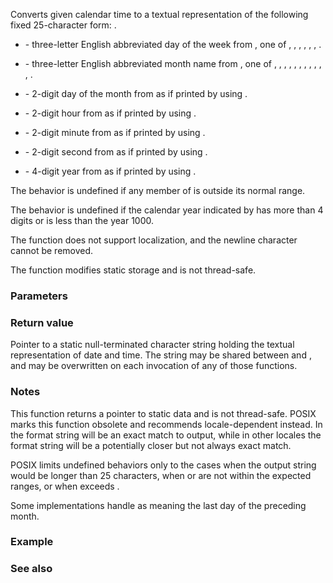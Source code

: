 {{cpp/title|asctime}}
{{cpp/chrono/c/navbar}}
{{ddcl|header=ctime|
char* asctime( const std::tm* time_ptr );
}}

Converts given calendar time {{lc|std::tm}} to a textual representation of the following fixed 25-character form: {{c|Www Mmm dd hh:mm:ss yyyy\n}}.
*{{tt|Www}} - three-letter English abbreviated day of the week from {{c|time_ptr-&gt;tm_wday}}, one of {{tt|Mon}}, {{tt|Tue}}, {{tt|Wed}}, {{tt|Thu}}, {{tt|Fri}}, {{tt|Sat}}, {{tt|Sun}}.
*{{tt|Mmm}} - three-letter English abbreviated month name from {{c|time_ptr-&gt;tm_mon}}, one of {{tt|Jan}}, {{tt|Feb}}, {{tt|Mar}}, {{tt|Apr}}, {{tt|May}}, {{tt|Jun}}, {{tt|Jul}}, {{tt|Aug}}, {{tt|Sep}}, {{tt|Oct}}, {{tt|Nov}}, {{tt|Dec}}.
*{{tt|dd}} - 2-digit day of the month from {{c|timeptr-&gt;tm_mday}} as if printed by {{lc|sprintf}} using {{c|%2d}}.
*{{tt|hh}} - 2-digit hour from {{c|timeptr-&gt;tm_hour}} as if printed by {{lc|sprintf}} using {{c|%.2d}}.
*{{tt|mm}} - 2-digit minute from {{c|timeptr-&gt;tm_min}} as if printed by {{lc|sprintf}} using {{c|%.2d}}.
*{{tt|ss}} - 2-digit second from {{c|timeptr-&gt;tm_sec}} as if printed by {{lc|sprintf}} using {{c|%.2d}}.
*{{tt|yyyy}} - 4-digit year from {{c|timeptr-&gt;tm_year + 1900}} as if printed by {{lc|sprintf}} using {{c|%4d}}.

The behavior is undefined if any member of {{c|*time_ptr}} is outside its normal range.

The behavior is undefined if the calendar year indicated by {{c|time_ptr-&gt;tm_year}} has more than 4 digits or is less than the year 1000.

The function does not support localization, and the newline character cannot be removed.

The function modifies static storage and is not thread-safe.

===Parameters===
{{par begin}}
{{par|time_ptr|pointer to a {{lc|std::tm}} object specifying the time to print}}
{{par end}}

===Return value===
Pointer to a static null-terminated character string holding the textual representation of date and time. The string may be shared between {{tt|std::asctime}} and {{lc|std::ctime}}, and may be overwritten on each invocation of any of those functions.

===Notes===
This function returns a pointer to static data and is not thread-safe. POSIX marks this function obsolete and recommends locale-dependent {{lc|std::strftime}} instead. In {{lc|std::locale}}{{tt|("C")}} the {{lc|std::strftime}} format string {{c|"%c\n"}} will be an exact match to {{tt|std::asctime}} output, while in other locales the format string {{c|"%a %b %e %H:%M:%S %Y\n"}} will be a potentially closer but not always exact match.

POSIX limits undefined behaviors only to the cases when the output string would be longer than 25 characters, when {{tt|timeptr-&gt;tm_wday}} or {{tt|timeptr-&gt;tm_mon}} are not within the expected ranges, or when {{tt|timeptr-&gt;tm_year}} exceeds {{c|INT_MAX-1990}}.

Some implementations handle {{c|1=timeptr-&gt;tm_mday == 0}} as meaning the last day of the preceding month.

===Example===
{{example
|code=
#include &lt;ctime&gt;
#include &lt;iomanip&gt;
#include &lt;iostream&gt;

int main()
{
    const std::time_t now = std::time(nullptr);

    for (const char* localeName : {"C", "en_US.utf8", "de_DE.utf8", "ja_JP.utf8"})
    {
        std::cout &lt;&lt; "locale " &lt;&lt; localeName &lt;&lt; ":\n" &lt;&lt; std::left;
        std::locale::global(std::locale(localeName));

        std::cout &lt;&lt; std::setw(40) &lt;&lt; "    asctime" &lt;&lt; std::asctime(std::localtime(&amp;now));

        // strftime output for comparison:
        char buf[64];
        if (strftime(buf, sizeof buf, "%c\n", std::localtime(&amp;now)))
            std::cout &lt;&lt; std::setw(40) &lt;&lt; "    strftime %c" &lt;&lt; buf;

        if (strftime(buf, sizeof buf, "%a %b %e %H:%M:%S %Y\n", std::localtime(&amp;now)))
            std::cout &lt;&lt; std::setw(40) &lt;&lt; "    strftime %a %b %e %H:%M:%S %Y" &lt;&lt; buf;

        std::cout &lt;&lt; '\n';
    }
}
|p=true
|output=
locale C:
    asctime                             Wed Nov  4 00:45:01 2020
    strftime %c                         Wed Nov  4 00:45:01 2020
    strftime %a %b %e %H:%M:%S %Y       Wed Nov  4 00:45:01 2020

locale en_US.utf8:
    asctime                             Wed Nov  4 00:45:01 2020
    strftime %c                         Wed 04 Nov 2020 12:45:01 AM UTC
    strftime %a %b %e %H:%M:%S %Y       Wed Nov  4 00:45:01 2020

locale de_DE.utf8:
    asctime                             Wed Nov  4 00:45:01 2020
    strftime %c                         Mi 04 Nov 2020 00:45:01 UTC
    strftime %a %b %e %H:%M:%S %Y       Mi Nov  4 00:45:01 2020

locale ja_JP.utf8:
    asctime                             Wed Nov  4 00:45:01 2020
    strftime %c                         2020年11月04日 00時45分01秒
    strftime %a %b %e %H:%M:%S %Y       水 11月  4 00:45:01 2020
}}

===See also===
{{dsc begin}}
{{dsc inc|cpp/chrono/c/dsc ctime}}
{{dsc inc|cpp/chrono/c/dsc strftime}}
{{dsc inc|cpp/io/manip/dsc put_time}}
{{dsc see c|c/chrono/asctime}}
{{dsc end}}

{{langlinks|de|es|fr|it|ja|pt|tr|ru|zh}}